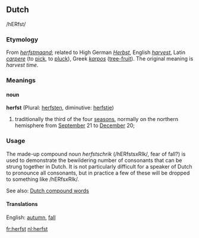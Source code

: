 == Dutch == 

/hERfst/

===Etymology===
From ''[[herfstmaand]]''; related to High German ''[[Herbst]]'', English ''[[harvest]]'', Latin ''[[carpere]]'' (to [[pick]], to [[pluck]]), Greek ''[[karpos]]'' ([[tree-fruit]]). The original meaning is ''harvest time''.

===Meanings===
====noun====
'''herfst''' (Plural: [[herfsten]], diminutive: [[herfstje]])

#traditionally the third of the four [[season]]s, normally on the northern hemisphere from [[September]] 21 to [[December]] 20; 

=== Usage ===
The made-up compound noun ''herfstschrik'' (/hERfstsxRIk/, fear of fall?) is used to demonstrate the bewildering number of consonants that can be strung together in Dutch. It is not particularly difficult for a speaker of Dutch to pronounce all consonants, but in practice a few of these will be dropped to something like /hERfsxRIk/.

See also: [[Dutch compound words]]

====Translations====
English: [[autumn]], [[fall]]

[[fr:herfst]]
[[nl:herfst]]